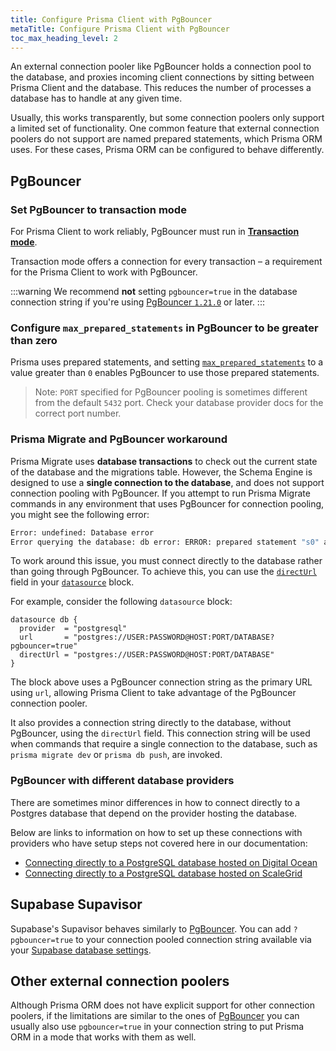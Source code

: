 ```yaml
---
title: Configure Prisma Client with PgBouncer
metaTitle: Configure Prisma Client with PgBouncer
toc_max_heading_level: 2
---
```


<TopBlock>

An external connection pooler like PgBouncer holds a connection pool to the database, and proxies incoming client connections by sitting between Prisma Client and the database. This reduces the number of processes a database has to handle at any given time.

Usually, this works transparently, but some connection poolers only support a limited set of functionality. One common feature that external connection poolers do not support are named prepared statements, which Prisma ORM uses. For these cases, Prisma ORM can be configured to behave differently.

</TopBlock>

## PgBouncer

### Set PgBouncer to transaction mode

For Prisma Client to work reliably, PgBouncer must run in [**Transaction mode**](https://www.pgbouncer.org/features.html).

Transaction mode offers a connection for every transaction – a requirement for the Prisma Client to work with PgBouncer.

:::warning
We recommend **not** setting `pgbouncer=true` in the database connection string if you're using [PgBouncer `1.21.0`](https://github.com/prisma/prisma/issues/21531#issuecomment-1919059472) or later.
:::

### Configure `max_prepared_statements` in PgBouncer to be greater than zero

Prisma uses prepared statements, and setting [`max_prepared_statements`](https://www.pgbouncer.org/config.html) to a value greater than `0` enables PgBouncer to use those prepared statements.

> Note: `PORT` specified for PgBouncer pooling is sometimes different from the default `5432` port. Check your database provider docs for the correct port number.

### Prisma Migrate and PgBouncer workaround

Prisma Migrate uses **database transactions** to check out the current state of the database and the migrations table. However, the Schema Engine is designed to use a **single connection to the database**, and does not support connection pooling with PgBouncer. If you attempt to run Prisma Migrate commands in any environment that uses PgBouncer for connection pooling, you might see the following error:

```bash
Error: undefined: Database error
Error querying the database: db error: ERROR: prepared statement "s0" already exists
```

To work around this issue, you must connect directly to the database rather than going through PgBouncer. To achieve this, you can use the [`directUrl`](/orm/reference/prisma-schema-reference#fields) field in your [`datasource`](/orm/reference/prisma-schema-reference#datasource) block.

For example, consider the following `datasource` block:

```prisma
datasource db {
  provider  = "postgresql"
  url       = "postgres://USER:PASSWORD@HOST:PORT/DATABASE?pgbouncer=true"
  directUrl = "postgres://USER:PASSWORD@HOST:PORT/DATABASE"
}
```

The block above uses a PgBouncer connection string as the primary URL using `url`, allowing Prisma Client to take advantage of the PgBouncer connection pooler.

It also provides a connection string directly to the database, without PgBouncer, using the `directUrl` field. This connection string will be used when commands that require a single connection to the database, such as `prisma migrate dev` or `prisma db push`, are invoked.

### PgBouncer with different database providers

There are sometimes minor differences in how to connect directly to a Postgres database that depend on the provider hosting the database.

Below are links to information on how to set up these connections with providers who have setup steps not covered here in our documentation:

- [Connecting directly to a PostgreSQL database hosted on Digital Ocean](https://github.com/prisma/prisma/issues/6157)
- [Connecting directly to a PostgreSQL database hosted on ScaleGrid](https://github.com/prisma/prisma/issues/6701#issuecomment-824387959)

## Supabase Supavisor

Supabase's Supavisor behaves similarly to [PgBouncer](#pgbouncer). You can add `?pgbouncer=true` to your connection pooled connection string available via your [Supabase database settings](https://supabase.com/dashboard/project/_/settings/database).

## Other external connection poolers

Although Prisma ORM does not have explicit support for other connection poolers, if the limitations are similar to the ones of [PgBouncer](#pgbouncer) you can usually also use `pgbouncer=true` in your connection string to put Prisma ORM in a mode that works with them as well.
